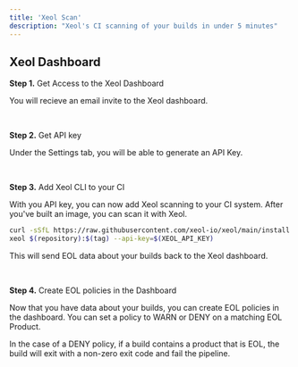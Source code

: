 ```yaml
---
title: 'Xeol Scan'
description: "Xeol's CI scanning of your builds in under 5 minutes"
---
```


## Xeol Dashboard

**Step 1.** Get Access to the Xeol Dashboard

You will recieve an email invite to the Xeol dashboard.

<br />

**Step 2.** Get API key

Under the Settings tab, you will be able to generate an API Key.

<br />

**Step 3.** Add Xeol CLI to your CI

With you API key, you can now add Xeol scanning to your CI system. After you've built an image,
you can scan it with Xeol.

```bash azure-pipeline.yml
curl -sSfL https://raw.githubusercontent.com/xeol-io/xeol/main/install.sh | sh -s -- -b /usr/local/bin
xeol $(repository):$(tag) --api-key=$(XEOL_API_KEY)
```

This will send EOL data about your builds back to the Xeol dashboard.

<br />

**Step 4.** Create EOL policies in the Dashboard

Now that you have data about your builds, you can create EOL policies in the dashboard.
You can set a policy to WARN or DENY on a matching EOL Product.

In the case of a DENY policy, if a build contains a product that is EOL, the build
will exit with a non-zero exit code and fail the pipeline.
